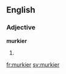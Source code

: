 ==English==

===Adjective===
'''murkier'''

# {{en-comparative of|murky}}

[[fr:murkier]]
[[sv:murkier]]